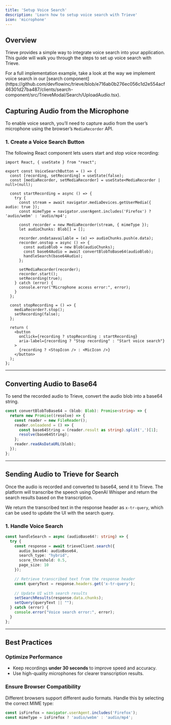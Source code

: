 ```yaml
---
title: 'Setup Voice Search'
description: 'Learn how to setup voice search with Trieve'
icon: 'microphone'
---
```


## Overview

Trieve provides a simple way to integrate voice search into your application. This guide will walk you through the steps to set up voice search with Trieve.

<Note>
For a full implementation example, take a look at the way we implement voice search in our [search component](https://github.com/devflowinc/trieve/blob/e716ab0b276ec056c1d2e554acf46301d27ba487/clients/search-component/src/TrieveModal/Search/UploadAudio.tsx).
</Note>

## Capturing Audio from the Microphone  

To enable voice search, you’ll need to capture audio from the user’s microphone using the browser’s `MediaRecorder` API.  

### 1. Create a Voice Search Button  

The following React component lets users start and stop voice recording:  

```tsx
import React, { useState } from "react";

export const VoiceSearchButton = () => {
  const [recording, setRecording] = useState(false);
  const [mediaRecorder, setMediaRecorder] = useState<MediaRecorder | null>(null);

  const startRecording = async () => {
    try {
      const stream = await navigator.mediaDevices.getUserMedia({ audio: true });
      const mimeType = navigator.userAgent.includes('Firefox') ? 'audio/webm' : 'audio/mp4';
      
      const recorder = new MediaRecorder(stream, { mimeType });
      let audioChunks: Blob[] = [];
      
      recorder.ondataavailable = (e) => audioChunks.push(e.data);
      recorder.onstop = async () => {
        const audioBlob = new Blob(audioChunks);
        const base64Audio = await convertBlobToBase64(audioBlob);
        handleSearch(base64Audio);
      };

      setMediaRecorder(recorder);
      recorder.start();
      setRecording(true);
    } catch (error) {
      console.error("Microphone access error:", error);
    }
  };

  const stopRecording = () => {
    mediaRecorder?.stop();
    setRecording(false);
  };

  return (
    <button
      onClick={recording ? stopRecording : startRecording}
      aria-label={recording ? "Stop recording" : "Start voice search"}
    >
      {recording ? <StopIcon /> : <MicIcon />}
    </button>
  );
};
```

---

## Converting Audio to Base64  

To send the recorded audio to Trieve, convert the audio blob into a base64 string.  

```typescript
const convertBlobToBase64 = (blob: Blob): Promise<string> => {
  return new Promise((resolve) => {
    const reader = new FileReader();
    reader.onloadend = () => {
      const base64String = (reader.result as string).split(',')[1];
      resolve(base64String);
    };
    reader.readAsDataURL(blob);
  });
};
```

---

## Sending Audio to Trieve for Search  

Once the audio is recorded and converted to base64, send it to Trieve. The platform will transcribe the speech using OpenAI Whisper and return the search results based on the transcription.  


We return the transcribed text in the response header as `x-tr-query`, which can be used to update the UI with the search query.

### 1. Handle Voice Search  

```typescript
const handleSearch = async (audioBase64?: string) => {
  try {
    const response = await trieveClient.search({
      audio_base64: audioBase64,
      search_type: "hybrid",
      score_threshold: 0.5,
      page_size: 10
    });

    // Retrieve transcribed text from the response header
    const queryText = response.headers.get('x-tr-query');
    
    // Update UI with search results
    setSearchResults(response.data.chunks);
    setQuery(queryText || "");
  } catch (error) {
    console.error("Voice search error:", error);
  }
};
```

---

## Best Practices  

### Optimize Performance  
- Keep recordings **under 30 seconds** to improve speed and accuracy.  
- Use high-quality microphones for clearer transcription results.  

### Ensure Browser Compatibility  
Different browsers support different audio formats. Handle this by selecting the correct MIME type:  

```typescript
const isFirefox = navigator.userAgent.includes('Firefox');
const mimeType = isFirefox ? 'audio/webm' : 'audio/mp4';
```
